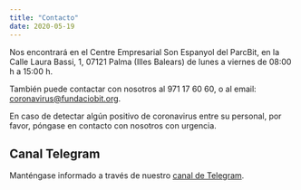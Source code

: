 ```yaml
---
title: "Contacto"
date: 2020-05-19
---
```


Nos encontrará en el Centre Empresarial Son Espanyol del ParcBit, en la Calle Laura Bassi, 1, 07121 Palma (Illes Balears) de lunes a viernes de 08:00 h a 15:00 h.

También puede contactar con nosotros al 971 17 60 60, o al email: coronavirus@fundaciobit.org.

En caso de detectar algún positivo de coronavirus entre su personal, por favor, póngase en contacto con nosotros con urgencia.

## Canal Telegram

Manténgase informado a través de nuestro [canal de Telegram](https://t.me/parcbit).
